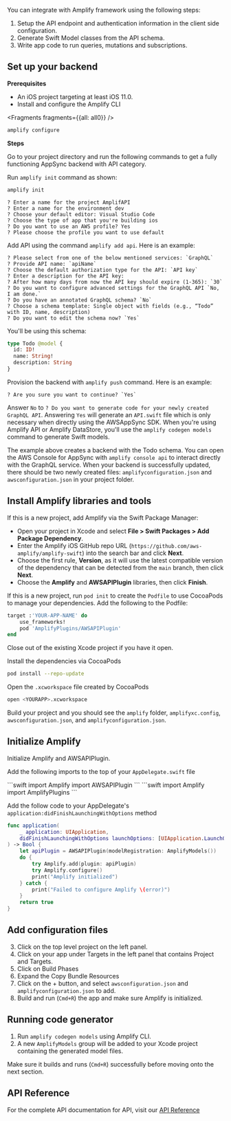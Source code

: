 You can integrate with Amplify framework using the following steps:

1. Setup the API endpoint and authentication information in the client side configuration.
2. Generate Swift Model classes from the API schema.
3. Write app code to run queries, mutations and subscriptions.

## Set up your backend

**Prerequisites**
* An iOS project targeting at least iOS 11.0.
* Install and configure the Amplify CLI


<Fragments fragments={{all: all0}} />

```bash
amplify configure
```

**Steps**

Go to your project directory and run the following commands to get a fully functioning AppSync backend with API category.

Run `amplify init` command as shown:

```bash
amplify init
```

```console
? Enter a name for the project AmplifAPI
? Enter a name for the environment dev
? Choose your default editor: Visual Studio Code
? Choose the type of app that you're building ios
? Do you want to use an AWS profile? Yes
? Please choose the profile you want to use default
```

Add API using the command `amplify add api`. Here is an example:

```console
? Please select from one of the below mentioned services: `GraphQL`
? Provide API name: `apiName`
? Choose the default authorization type for the API: `API key`
? Enter a description for the API key:
? After how many days from now the API key should expire (1-365): `30`
? Do you want to configure advanced settings for the GraphQL API `No, I am done.`
? Do you have an annotated GraphQL schema? `No`
? Choose a schema template: Single object with fields (e.g., “Todo” with ID, name, description)
? Do you want to edit the schema now? `Yes`
```

You'll be using this schema:
```graphql
type Todo @model {
  id: ID!
  name: String!
  description: String
}
```
Provision the backend with `amplify push` command. Here is an example:

```console
? Are you sure you want to continue? `Yes`
```
Answer `No` to `? Do you want to generate code for your newly created GraphQL API`.
Answering `Yes` will generate an `API.swift` file which is only necessary when directly using the AWSAppSync SDK. When you're using Amplify API or Amplify DataStore, you'll use the `amplify codegen models` command to generate Swift models.

The example above creates a backend with the Todo schema. You can open the AWS Console for AppSync with
`amplify console api` to interact directly with the GraphQL service.  When your backend is successfully updated, there should be two newly created files: `amplifyconfiguration.json` and `awsconfiguration.json` in your project folder.

## Install Amplify libraries and tools

<BlockSwitcher>

<Block name="Swift Package Manager">
If this is a new project, add Amplify via the Swift Package Manager:

- Open your project in Xcode and select **File > Swift Packages > Add Package Dependency**.
- Enter the Amplify iOS GitHub repo URL (`https://github.com/aws-amplify/amplify-swift`) into the search bar and click **Next**.
- Choose the first rule, **Version**, as it will use the latest compatible version of the dependency that can be detected from the `main` branch, then click **Next**.
- Choose the **Amplify** and **AWSAPIPlugin** libraries, then click **Finish**.

</Block>

<Block name="CocoaPods">

If this is a new project, run `pod init` to create the `Podfile` to use CocoaPods to manage your dependencies. Add the following to the Podfile:

```ruby
target :'YOUR-APP-NAME' do
    use_frameworks!
    pod 'AmplifyPlugins/AWSAPIPlugin'
end
```

Close out of the existing Xcode project if you have it open.

Install the dependencies via CocoaPods
```bash
pod install --repo-update
```

Open the `.xcworkspace` file created by CocoaPods

```bash
open <YOURAPP>.xcworkspace
```

</Block>

</BlockSwitcher>

Build your project and you should see the `amplify` folder, `amplifyxc.config`, `awsconfiguration.json`, and `amplifyconfiguration.json`.

## Initialize Amplify

Initialize Amplify and AWSAPIPlugin.

Add the following imports to the top of your `AppDelegate.swift` file

<BlockSwitcher>

<Block name="Swift Package Manager">
```swift
import Amplify
import AWSAPIPlugin
```
</Block>

<Block name="CocoaPods">
```swift
import Amplify
import AmplifyPlugins
```
</Block>

</BlockSwitcher>

Add the follow code to your AppDelegate's `application:didFinishLaunchingWithOptions` method
```swift
func application(
    _ application: UIApplication,
    didFinishLaunchingWithOptions launchOptions: [UIApplication.LaunchOptionsKey: Any]?
) -> Bool {
    let apiPlugin = AWSAPIPlugin(modelRegistration: AmplifyModels())
    do {
        try Amplify.add(plugin: apiPlugin)
        try Amplify.configure()
        print("Amplify initialized")
    } catch {
        print("Failed to configure Amplify \(error)")
    }
    return true
}
```
## Add configuration files

3. Click on the top level project on the left panel.
4. Click on your app under Targets in the left panel that contains Project and Targets.
5. Click on Build Phases
6. Expand the Copy Bundle Resources
7. Click on the + button, and select `awsconfiguration.json` and `amplifyconfiguration.json` to add.
8. Build and run (`Cmd+R`) the app and make sure Amplify is initialized.

## Running code generator

1. Run `amplify codegen models` using Amplify CLI.
2. A new `AmplifyModels` group will be added to your Xcode project containing the generated model files.

Make sure it builds and runs (`Cmd+R`) successfully before moving onto the next section.

## API Reference

For the complete API documentation for API, visit our [API Reference](https://aws-amplify.github.io/amplify-swift/docs/Classes/AmplifyAPICategory.html)
